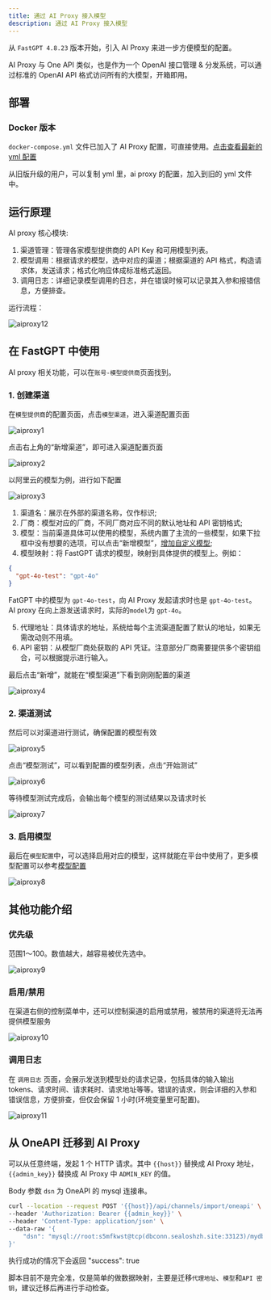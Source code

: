 ```yaml
---
title: 通过 AI Proxy 接入模型
description: 通过 AI Proxy 接入模型
---
```


从 `FastGPT 4.8.23` 版本开始，引入 AI Proxy 来进一步方便模型的配置。

AI Proxy 与 One API 类似，也是作为一个 OpenAI 接口管理 & 分发系统，可以通过标准的 OpenAI API 格式访问所有的大模型，开箱即用。

## 部署

### Docker 版本

`docker-compose.yml` 文件已加入了 AI Proxy 配置，可直接使用。[点击查看最新的 yml 配置](https://raw.githubusercontent.com/labring/FastGPT/main/deploy/docker/docker-compose-pgvector.yml)

从旧版升级的用户，可以复制 yml 里，ai proxy 的配置，加入到旧的 yml 文件中。

## 运行原理

AI proxy 核心模块:

1. 渠道管理：管理各家模型提供商的 API Key 和可用模型列表。
2. 模型调用：根据请求的模型，选中对应的渠道；根据渠道的 API 格式，构造请求体，发送请求；格式化响应体成标准格式返回。
3. 调用日志：详细记录模型调用的日志，并在错误时候可以记录其入参和报错信息，方便排查。

运行流程：

![aiproxy12](/imgs/aiproxy1.png)

## 在 FastGPT 中使用

AI proxy 相关功能，可以在`账号-模型提供商`页面找到。

### 1. 创建渠道

在`模型提供商`的配置页面，点击`模型渠道`，进入渠道配置页面

![aiproxy1](/imgs/aiproxy-1.png)

点击右上角的“新增渠道”，即可进入渠道配置页面

![aiproxy2](/imgs/aiproxy-2.png)

以阿里云的模型为例，进行如下配置

![aiproxy3](/imgs/aiproxy-3.png)

1. 渠道名：展示在外部的渠道名称，仅作标识;
2. 厂商：模型对应的厂商，不同厂商对应不同的默认地址和 API 密钥格式;
3. 模型：当前渠道具体可以使用的模型，系统内置了主流的一些模型，如果下拉框中没有想要的选项，可以点击“新增模型”，[增加自定义模型](/docs/introduction/development/modelconfig/intro/#新增自定义模型);
4. 模型映射：将 FastGPT 请求的模型，映射到具体提供的模型上。例如：

```json
{
  "gpt-4o-test": "gpt-4o"
}
```

FatGPT 中的模型为 `gpt-4o-test`，向 AI Proxy 发起请求时也是 `gpt-4o-test`。AI proxy 在向上游发送请求时，实际的`model`为 `gpt-4o`。

5. 代理地址：具体请求的地址，系统给每个主流渠道配置了默认的地址，如果无需改动则不用填。
6. API 密钥：从模型厂商处获取的 API 凭证。注意部分厂商需要提供多个密钥组合，可以根据提示进行输入。

最后点击“新增”，就能在“模型渠道”下看到刚刚配置的渠道

![aiproxy4](/imgs/aiproxy-4.png)

### 2. 渠道测试

然后可以对渠道进行测试，确保配置的模型有效

![aiproxy5](/imgs/aiproxy-5.png)

点击“模型测试”，可以看到配置的模型列表，点击“开始测试”

![aiproxy6](/imgs/aiproxy-6.png)

等待模型测试完成后，会输出每个模型的测试结果以及请求时长

![aiproxy7](/imgs/aiproxy-7.png)

### 3. 启用模型

最后在`模型配置`中，可以选择启用对应的模型，这样就能在平台中使用了，更多模型配置可以参考[模型配置](/docs/introduction/development/modelconfig/intro)

![aiproxy8](/imgs/aiproxy-8.png)

## 其他功能介绍

### 优先级

范围1～100。数值越大，越容易被优先选中。

![aiproxy9](/imgs/aiproxy-9.png)

### 启用/禁用

在渠道右侧的控制菜单中，还可以控制渠道的启用或禁用，被禁用的渠道将无法再提供模型服务

![aiproxy10](/imgs/aiproxy-10.png)

### 调用日志

在 `调用日志` 页面，会展示发送到模型处的请求记录，包括具体的输入输出 tokens、请求时间、请求耗时、请求地址等等。错误的请求，则会详细的入参和错误信息，方便排查，但仅会保留 1 小时(环境变量里可配置)。

![aiproxy11](/imgs/aiproxy-11.png)

## 从 OneAPI 迁移到 AI Proxy

可以从任意终端，发起 1 个 HTTP 请求。其中 `{{host}}` 替换成 AI Proxy 地址，`{{admin_key}}` 替换成 AI Proxy 中 `ADMIN_KEY` 的值。

Body 参数 `dsn` 为 OneAPI 的 mysql 连接串。

```bash
curl --location --request POST '{{host}}/api/channels/import/oneapi' \
--header 'Authorization: Bearer {{admin_key}}' \
--header 'Content-Type: application/json' \
--data-raw '{
    "dsn": "mysql://root:s5mfkwst@tcp(dbconn.sealoshzh.site:33123)/mydb"
}'
```

执行成功的情况下会返回 "success": true

脚本目前不是完全准，仅是简单的做数据映射，主要是迁移`代理地址`、`模型`和`API 密钥`，建议迁移后再进行手动检查。
